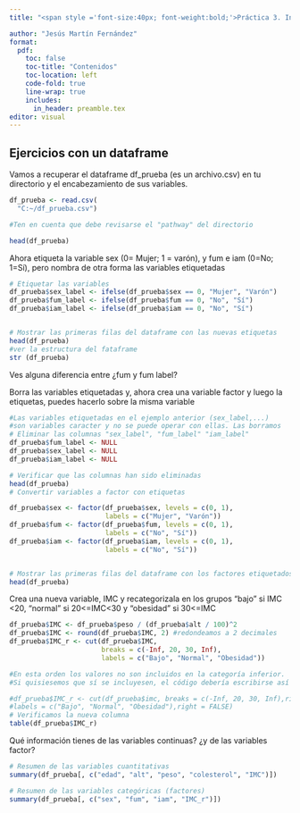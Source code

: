 ```yaml
---
title: "<span style ='font-size:40px; font-weight:bold;'>Práctica 3. Introducción y manipulación de datos en R (2)</span>" 

author: "Jesús Martín Fernández"
format: 
  pdf:
    toc: false
    toc-title: "Contenidos"
    toc-location: left
    code-fold: true
    line-wrap: true
    includes:
      in_header: preamble.tex
editor: visual
---
```


## Ejercicios con un dataframe

Vamos a recuperar el dataframe df_prueba (es un archivo.csv) en tu directorio y el encabezamiento de sus variables.

```r

df_prueba <- read.csv(
  "C:~/df_prueba.csv")

#Ten en cuenta que debe revisarse el "pathway" del directorio

head(df_prueba)

```

Ahora etiqueta la variable sex (0= Mujer; 1 = varón), y fum e iam (0=No; 1=Sí), pero nombra de otra forma las variables etiquetadas

```r
# Etiquetar las variables
df_prueba$sex_label <- ifelse(df_prueba$sex == 0, "Mujer", "Varón")
df_prueba$fum_label <- ifelse(df_prueba$fum == 0, "No", "Sí")
df_prueba$iam_label <- ifelse(df_prueba$iam == 0, "No", "Sí")


# Mostrar las primeras filas del dataframe con las nuevas etiquetas
head(df_prueba)
#ver la estructura del fataframe
str (df_prueba)
```

Ves alguna diferencia entre ¿fum y fum label?

Borra las variables etiquetadas y, ahora crea una variable factor y luego la etiquetas, puedes hacerlo sobre la misma variable

```r

#Las variables etiquetadas en el ejemplo anterior (sex_label,...)
#son variables caracter y no se puede operar con ellas. Las borramos
# Eliminar las columnas "sex_label", "fum_label" "iam_label"
df_prueba$fum_label <- NULL
df_prueba$sex_label <- NULL
df_prueba$iam_label <- NULL

# Verificar que las columnas han sido eliminadas
head(df_prueba)
# Convertir variables a factor con etiquetas

df_prueba$sex <- factor(df_prueba$sex, levels = c(0, 1), 
                        labels = c("Mujer", "Varón"))
df_prueba$fum <- factor(df_prueba$fum, levels = c(0, 1), 
                        labels = c("No", "Sí"))
df_prueba$iam <- factor(df_prueba$iam, levels = c(0, 1), 
                        labels = c("No", "Sí"))


# Mostrar las primeras filas del dataframe con los factores etiquetados
head(df_prueba)


```

Crea una nueva variable, IMC y recategorizala en los grupos "bajo" si IMC \<20, "normal" si 20\<=IMC\<30 y "obesidad" si 30\<=IMC

```r

df_prueba$IMC <- df_prueba$peso / (df_prueba$alt / 100)^2
df_prueba$IMC <- round(df_prueba$IMC, 2) #redondeamos a 2 decimales
df_prueba$IMC_r <- cut(df_prueba$IMC,
                       breaks = c(-Inf, 20, 30, Inf),
                       labels = c("Bajo", "Normal", "Obesidad"))

#En esta orden los valores no son incluidos en la categoría inferior. 
#Si quisiesemos que sí se incluyesen, el código debería escribirse así

#df_prueba$IMC_r <- cut(df_prueba$imc, breaks = c(-Inf, 20, 30, Inf),right=FALSE)
#labels = c("Bajo", "Normal", "Obesidad"),right = FALSE)
# Verificamos la nueva columna
table(df_prueba$IMC_r)

```

Qué información tienes de las variables continuas? ¿y de las variables factor?

```r
# Resumen de las variables cuantitativas
summary(df_prueba[, c("edad", "alt", "peso", "colesterol", "IMC")])

# Resumen de las variables categóricas (factores)
summary(df_prueba[, c("sex", "fum", "iam", "IMC_r")])
```